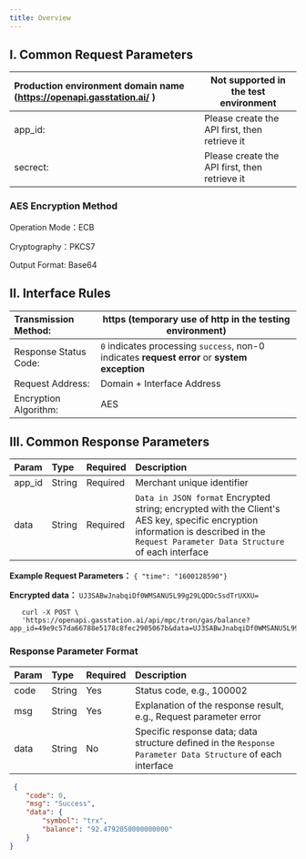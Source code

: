 ```yaml
---
title: Overview
---
```


## I. Common Request Parameters

| Production environment domain name (https://openapi.gasstation.ai/ ) | Not supported in the test environment  |
| :---------------------------- | ------------------------------------------------- |
| app_id:                       | Please create the API first, then retrieve it                                  |
| secrect:                      | Please create the API first, then retrieve it      |



### AES Encryption Method

Operation Mode：ECB

Cryptography：PKCS7

Output Format: Base64


## II. Interface Rules

| Transmission Method: | https (temporary use of http in the testing environment)                           |
| :--------------------- | ------------------------------------------------------ |
| Response Status Code: | `0` indicates processing `success`, non-0 indicates **request error** or **system exception** |
| Request Address:     | Domain + Interface Address                                          |
| Encryption Algorithm: | AES                                                   |


## III. Common Response Parameters

| Param | Type   | Required | Description                                               |
| :----- | :----- | :------- | :-------------------------------------------------------- |
| app_id | String | Required     | Merchant unique identifier                                                  |
| data   | String | Required     |`Data in JSON format` Encrypted string; encrypted with the Client's AES  key, specific encryption information is described in the `Request Parameter Data Structure` of each interface |


**Example Request Parameters：**
`{ "time": "1600128590"}`

**Encrypted data：**
`UJ3SABwJnabqiDf0WMSANU5L99g29LQDOcSsdTrUXXU=`

 ```curl cURL
    curl -X POST \
    'https://openapi.gasstation.ai/api/mpc/tron/gas/balance?app_id=49e9c57da66788e5178c8fec2905067b&data=UJ3SABwJnabqiDf0WMSANU5L99g29LQDOcSsdTrUXXU='
```
### Response Parameter Format

| Param | Type   | Required | Description                                               |
| :---- | :----- | :------- | :-------------------------------------------------------- |
| code  | String | Yes      | Status code, e.g., 100002                                |
| msg   | String | Yes      | Explanation of the response result, e.g., Request parameter error |
| data  | String | No       | Specific response data; data structure defined in the `Response Parameter Data Structure` of each interface |


```json
 {
    "code": 0,
    "msg": "Success",
    "data": {
        "symbol": "trx",
        "balance": "92.4792050000000000"
    }
}

```